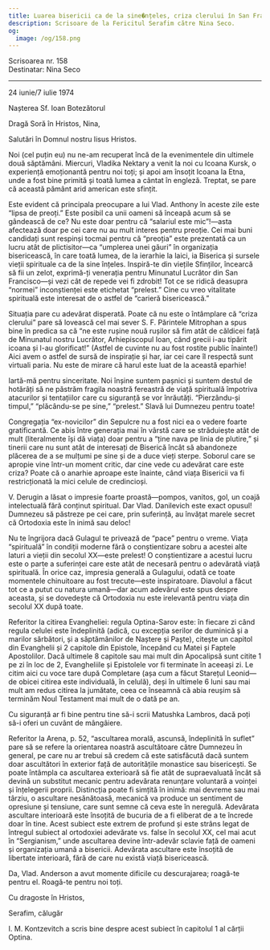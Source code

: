 ```yaml
---
title: Luarea bisericii ca de la sine�nțeles, criza clerului în San Francisco
description: Scrisoare de la Fericitul Serafim către Nina Seco.
og:
  image: /og/158.png
---
```


<div style={{textAlign:'right', fontFamily:'monospace'}}>Scrisoarea nr. 158</div>
<div style={{textAlign:'left', fontFamily:'monospace'}}>Destinatar: Nina Seco</div>

---

24 iunie/7 iulie 1974

Nașterea Sf. Ioan Botezătorul

Dragă Soră în Hristos, Nina,

Salutări în Domnul nostru Iisus Hristos.

Noi (cel puțin eu) nu ne-am recuperat încă de la evenimentele din ultimele două săptămâni. Miercuri, Vladika Nektary a venit la noi cu Icoana Kursk, o experiență emoționantă pentru noi toți; și apoi am însoțit Icoana la Etna, unde a fost bine primită și toată lumea a cântat în engleză. Treptat, se pare că această pământ arid american este sfințit.

Este evident că principala preocupare a lui Vlad. Anthony în aceste zile este “lipsa de preoți.” Este posibil ca unii oameni să înceapă acum să se gândească de ce? Nu este doar pentru că “salariul este mic”!—asta afectează doar pe cei care nu au mult interes pentru preoție. Cei mai buni candidați sunt respinși tocmai pentru că “preoția” este prezentată ca un lucru atât de plictisitor—ca “umplerea unei găuri” în organizația bisericească, în care toată lumea, de la ierarhie la laici, ia Biserica și sursele vieții spirituale ca de la sine înțeles. Inspiră-te din viețile Sfinților, încearcă să fii un zelot, exprimă-ți venerația pentru Minunatul Lucrător din San Francisco—și vezi cât de repede vei fi zdrobit! Tot ce se ridică deasupra “normei” inconștienței este etichetat “prelest.” Cine cu vreo vitalitate spirituală este interesat de o astfel de “carieră bisericească.”

Situația pare cu adevărat disperată. Poate că nu este o întâmplare că “criza clerului” pare să lovească cel mai sever S. F. Părintele Mitrophan a spus bine în predica sa că “ne este rușine nouă rușilor să fim atât de căldicei față de Minunatul nostru Lucrător, Arhiepiscopul Ioan, când grecii i-au tipărit icoana și l-au glorificat!” (Astfel de cuvinte nu au fost rostite public înainte!) Aici avem o astfel de sursă de inspirație și har, iar cei care îl respectă sunt virtuali paria. Nu este de mirare că harul este luat de la această eparhie!

Iartă-mă pentru sinceritate. Noi înșine suntem pașnici și suntem destul de hotărâți să ne păstrăm fragila noastră fereastră de viață spirituală împotriva atacurilor și tentațiilor care cu siguranță se vor înrăutăți. “Pierzându-și timpul,” “plăcându-se pe sine,” “prelest.” Slavă lui Dumnezeu pentru toate!

Congregația “ex-novicilor” din Sepulcre nu a fost nici ea o vedere foarte gratificantă. Ce abis între generația mai în vârstă care se străduiește atât de mult (literalmente își dă viața) doar pentru a “ține nava pe linia de plutire,” și tinerii care nu sunt atât de interesați de Biserică încât să abandoneze plăcerea de a se mulțumi pe sine și de a duce vieți sterpe. Soborul care se apropie vine într-un moment critic, dar cine vede cu adevărat care este criza? Poate că o anarhie aproape este înainte, când viața Bisericii va fi restricționată la mici celule de credincioși.

V. Derugin a lăsat o impresie foarte proastă—pompos, vanitos, gol, un coajă intelectuală fără conținut spiritual. Dar Vlad. Danilevich este exact opusul! Dumnezeu să păstreze pe cei care, prin suferință, au învățat marele secret că Ortodoxia este în inimă sau deloc!

Nu te îngrijora dacă Gulagul te privează de “pace” pentru o vreme. Viața “spirituală” în condiții moderne fără o conștientizare sobru a acestei alte laturi a vieții din secolul XX—este prelest! O conștientizare a acestui lucru este o parte a suferinței care este atât de necesară pentru o adevărată viață spirituală. În orice caz, impresia generală a Gulagului, odată ce toate momentele chinuitoare au fost trecute—este inspiratoare. Diavolul a făcut tot ce a putut cu natura umană—dar acum adevărul este spus despre aceasta, și se dovedește că Ortodoxia nu este irelevantă pentru viața din secolul XX după toate.

Referitor la citirea Evangheliei: regula Optina-Sarov este: în fiecare zi când regula celulei este îndeplinită (adică, cu excepția serilor de duminică și a marilor sărbători, și a săptămânilor de Naștere și Paște), citește un capitol din Evanghelii și 2 capitole din Epistole, începând cu Matei și Faptele Apostolilor. Dacă ultimele 8 capitole sau mai mult din Apocalipsă sunt citite 1 pe zi în loc de 2, Evangheliile și Epistolele vor fi terminate în aceeași zi. Le citim aici cu voce tare după Completare (așa cum a făcut Starețul Leonid—de obicei citirea este individuală, în celulă), deși în ultimele 6 luni sau mai mult am redus citirea la jumătate, ceea ce înseamnă că abia reușim să terminăm Noul Testament mai mult de o dată pe an.

Cu siguranță ar fi bine pentru tine să-i scrii Matushka Lambros, dacă poți să-i oferi un cuvânt de mângâiere.

Referitor la Arena, p. 52, “ascultarea morală, ascunsă, îndeplinită în suflet” pare să se refere la orientarea noastră ascultătoare către Dumnezeu în general, pe care nu ar trebui să credem că este satisfăcută dacă suntem doar ascultători în exterior față de autoritățile monastice sau bisericești. Se poate întâmpla ca ascultarea exterioară să fie atât de supraevaluată încât să devină un substitut mecanic pentru adevărata renunțare voluntară a voinței și înțelegerii proprii. Distincția poate fi simțită în inimă: mai devreme sau mai târziu, o ascultare nesănătoasă, mecanică va produce un sentiment de opresiune și tensiune, care sunt semne că ceva este în neregulă. Adevărata ascultare interioară este însoțită de bucuria de a fi eliberat de a te încrede doar în tine. Acest subiect este extrem de profund și este strâns legat de întregul subiect al ortodoxiei adevărate vs. false în secolul XX, cel mai acut în “Sergianism,” unde ascultarea devine într-adevăr sclavie față de oameni și organizația umană a bisericii. Adevărata ascultare este însoțită de libertate interioară, fără de care nu există viață bisericească.

Da, Vlad. Anderson a avut momente dificile cu descurajarea; roagă-te pentru el. Roagă-te pentru noi toți.

Cu dragoste în Hristos,

Serafim, călugăr

I. M. Kontzevitch a scris bine despre acest subiect în capitolul 1 al cărții Optina.
